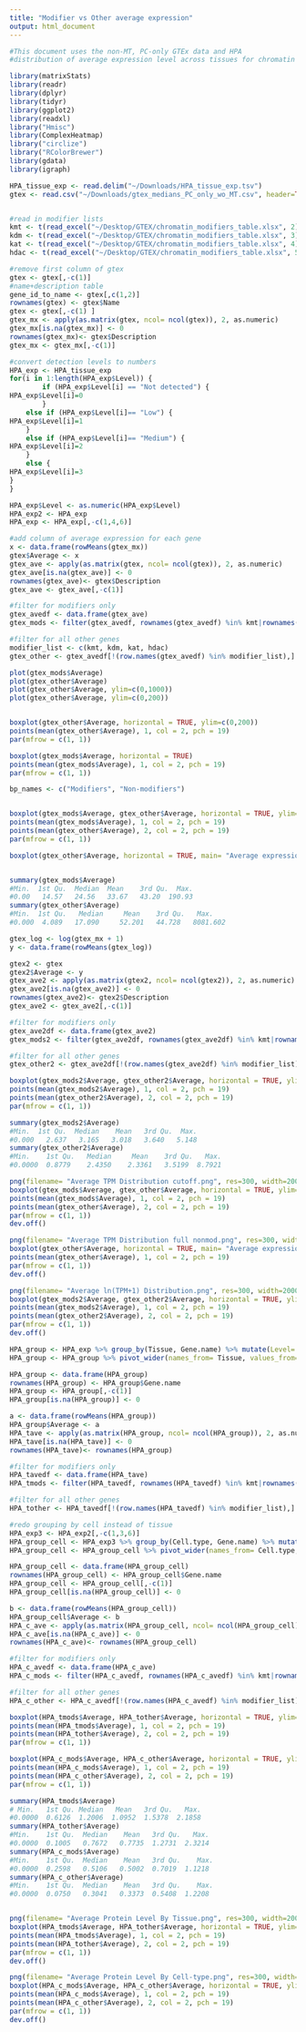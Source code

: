 ```yaml
---
title: "Modifier vs Other average expression"
output: html_document
---
```


```r
#This document uses the non-MT, PC-only GTEx data and HPA
#distribution of average expression level across tissues for chromatin modifiers and non-modifiers
```
```r
library(matrixStats)
library(readr)
library(dplyr)
library(tidyr)
library(ggplot2)
library(readxl)
library("Hmisc")
library(ComplexHeatmap)
library("circlize")
library("RColorBrewer")
library(gdata)
library(igraph)

```


```r
HPA_tissue_exp <- read.delim("~/Downloads/HPA_tissue_exp.tsv")
gtex <- read.csv("~/Downloads/gtex_medians_PC_only_wo_MT.csv", header=TRUE)


#read in modifier lists
kmt <- t(read_excel("~/Desktop/GTEX/chromatin_modifiers_table.xlsx", 2))
kdm <- t(read_excel("~/Desktop/GTEX/chromatin_modifiers_table.xlsx", 3))
kat <- t(read_excel("~/Desktop/GTEX/chromatin_modifiers_table.xlsx", 4))
hdac <- t(read_excel("~/Desktop/GTEX/chromatin_modifiers_table.xlsx", 5))


```
```r
#remove first column of gtex
gtex <- gtex[,-c(1)]
#name+description table
gene_id_to_name <- gtex[,c(1,2)]
rownames(gtex) <- gtex$Name
gtex <- gtex[,-c(1) ]
gtex_mx <- apply(as.matrix(gtex, ncol= ncol(gtex)), 2, as.numeric)
gtex_mx[is.na(gtex_mx)] <- 0
rownames(gtex_mx)<- gtex$Description
gtex_mx <- gtex_mx[,-c(1)]


```
```r
#convert detection levels to numbers
HPA_exp <- HPA_tissue_exp
for(i in 1:length(HPA_exp$Level)) {
        if (HPA_exp$Level[i] == "Not detected") {
HPA_exp$Level[i]=0
        } 
    else if (HPA_exp$Level[i]== "Low") {
HPA_exp$Level[i]=1
    } 
    else if (HPA_exp$Level[i]== "Medium") {
HPA_exp$Level[i]=2
    } 
    else {
HPA_exp$Level[i]=3
} 
}

HPA_exp$Level <- as.numeric(HPA_exp$Level)
HPA_exp2 <- HPA_exp
HPA_exp <- HPA_exp[,-c(1,4,6)]

```
```r
#add column of average expression for each gene
x <- data.frame(rowMeans(gtex_mx))
gtex$Average <- x
gtex_ave <- apply(as.matrix(gtex, ncol= ncol(gtex)), 2, as.numeric)
gtex_ave[is.na(gtex_ave)] <- 0
rownames(gtex_ave)<- gtex$Description
gtex_ave <- gtex_ave[,-c(1)]

#filter for modifiers only
gtex_avedf <- data.frame(gtex_ave)
gtex_mods <- filter(gtex_avedf, rownames(gtex_avedf) %in% kmt|rownames(gtex_avedf) %in% kdm|rownames(gtex_avedf) %in% kat|rownames(gtex_avedf) %in% hdac)

#filter for all other genes
modifier_list <- c(kmt, kdm, kat, hdac)
gtex_other <- gtex_avedf[!(row.names(gtex_avedf) %in% modifier_list),]


```
```r
plot(gtex_mods$Average)
plot(gtex_other$Average)
plot(gtex_other$Average, ylim=c(0,1000))
plot(gtex_other$Average, ylim=c(0,200))


boxplot(gtex_other$Average, horizontal = TRUE, ylim=c(0,200))
points(mean(gtex_other$Average), 1, col = 2, pch = 19)
par(mfrow = c(1, 1))

boxplot(gtex_mods$Average, horizontal = TRUE)
points(mean(gtex_mods$Average), 1, col = 2, pch = 19)
par(mfrow = c(1, 1))

bp_names <- c("Modifiers", "Non-modifiers")


boxplot(gtex_mods$Average, gtex_other$Average, horizontal = TRUE, ylim=c(0,200), main= "Average expression of chromatin modifiers and non-modifiers", names=bp_names, xlab= "Average TPM")
points(mean(gtex_mods$Average), 1, col = 2, pch = 19)
points(mean(gtex_other$Average), 2, col = 2, pch = 19)
par(mfrow = c(1, 1))

boxplot(gtex_other$Average, horizontal = TRUE, main= "Average expression of other genes", xlab= "Average TPM")


summary(gtex_mods$Average)
#Min.  1st Qu.  Median  Mean    3rd Qu.  Max. 
#0.00   14.57   24.56   33.67   43.20  190.93 
summary(gtex_other$Average)
#Min.  1st Qu.   Median     Mean    3rd Qu.   Max. 
#0.000  4.089   17.090     52.201   44.728   8081.602 

```
```r
gtex_log <- log(gtex_mx + 1)
y <- data.frame(rowMeans(gtex_log))

gtex2 <- gtex
gtex2$Average <- y
gtex_ave2 <- apply(as.matrix(gtex2, ncol= ncol(gtex2)), 2, as.numeric)
gtex_ave2[is.na(gtex_ave2)] <- 0
rownames(gtex_ave2)<- gtex2$Description
gtex_ave2 <- gtex_ave2[,-c(1)]

#filter for modifiers only
gtex_ave2df <- data.frame(gtex_ave2)
gtex_mods2 <- filter(gtex_ave2df, rownames(gtex_ave2df) %in% kmt|rownames(gtex_ave2df) %in% kdm|rownames(gtex_ave2df) %in% kat|rownames(gtex_ave2df) %in% hdac)

#filter for all other genes
gtex_other2 <- gtex_ave2df[!(row.names(gtex_ave2df) %in% modifier_list),]


```
```r

boxplot(gtex_mods2$Average, gtex_other2$Average, horizontal = TRUE, ylim=c(0,10), main= "Average expression of chromatin modifiers and non-modifiers", names=bp_names, xlab= "Average ln(TPM+1)")
points(mean(gtex_mods2$Average), 1, col = 2, pch = 19)
points(mean(gtex_other2$Average), 2, col = 2, pch = 19)
par(mfrow = c(1, 1))

summary(gtex_mods2$Average)
#Min.  1st Qu.  Median    Mean   3rd Qu.  Max. 
#0.000   2.637   3.165   3.018   3.640   5.148   
summary(gtex_other2$Average)
#Min.    1st Qu.   Median     Mean    3rd Qu.   Max. 
#0.0000  0.8779    2.4350    2.3361   3.5199  8.7921   

```
```r
png(filename= "Average TPM Distribution cutoff.png", res=300, width=2000, height=1500)
boxplot(gtex_mods$Average, gtex_other$Average, horizontal = TRUE, ylim=c(0,200), main= "Average expression of chromatin modifiers and non-modifiers", names=bp_names, xlab= "Average TPM")
points(mean(gtex_mods$Average), 1, col = 2, pch = 19)
points(mean(gtex_other$Average), 2, col = 2, pch = 19)
par(mfrow = c(1, 1))
dev.off()

png(filename= "Average TPM Distribution full nonmod.png", res=300, width=2000, height=1500)
boxplot(gtex_other$Average, horizontal = TRUE, main= "Average expression of other genes", xlab= "Average TPM")
points(mean(gtex_other$Average), 1, col = 2, pch = 19)
par(mfrow = c(1, 1))
dev.off()

png(filename= "Average ln(TPM+1) Distribution.png", res=300, width=2000, height=1500)
boxplot(gtex_mods2$Average, gtex_other2$Average, horizontal = TRUE, ylim=c(0,10), main= "Average expression of chromatin modifiers and non-modifiers", names=bp_names, xlab= "Average ln(TPM+1)")
points(mean(gtex_mods2$Average), 1, col = 2, pch = 19)
points(mean(gtex_other2$Average), 2, col = 2, pch = 19)
par(mfrow = c(1, 1))
dev.off()

```

```r
HPA_group <- HPA_exp %>% group_by(Tissue, Gene.name) %>% mutate(Level= mean(Level)) %>% unique()
HPA_group <- HPA_group %>% pivot_wider(names_from= Tissue, values_from= Level)

HPA_group <- data.frame(HPA_group)
rownames(HPA_group) <- HPA_group$Gene.name
HPA_group <- HPA_group[,-c(1)]
HPA_group[is.na(HPA_group)] <- 0

a <- data.frame(rowMeans(HPA_group))
HPA_group$Average <- a
HPA_tave <- apply(as.matrix(HPA_group, ncol= ncol(HPA_group)), 2, as.numeric)
HPA_tave[is.na(HPA_tave)] <- 0
rownames(HPA_tave)<- rownames(HPA_group)

#filter for modifiers only
HPA_tavedf <- data.frame(HPA_tave)
HPA_tmods <- filter(HPA_tavedf, rownames(HPA_tavedf) %in% kmt|rownames(HPA_tavedf) %in% kdm|rownames(HPA_tavedf) %in% kat|rownames(HPA_tavedf) %in% hdac)

#filter for all other genes
HPA_tother <- HPA_tavedf[!(row.names(HPA_tavedf) %in% modifier_list),]

#redo grouping by cell instead of tissue
HPA_exp3 <- HPA_exp2[,-c(1,3,6)]
HPA_group_cell <- HPA_exp3 %>% group_by(Cell.type, Gene.name) %>% mutate(Level= mean(Level)) %>% unique()
HPA_group_cell <- HPA_group_cell %>% pivot_wider(names_from= Cell.type, values_from= Level)

HPA_group_cell <- data.frame(HPA_group_cell)
rownames(HPA_group_cell) <- HPA_group_cell$Gene.name
HPA_group_cell <- HPA_group_cell[,-c(1)]
HPA_group_cell[is.na(HPA_group_cell)] <- 0

b <- data.frame(rowMeans(HPA_group_cell))
HPA_group_cell$Average <- b
HPA_c_ave <- apply(as.matrix(HPA_group_cell, ncol= ncol(HPA_group_cell)), 2, as.numeric)
HPA_c_ave[is.na(HPA_c_ave)] <- 0
rownames(HPA_c_ave)<- rownames(HPA_group_cell)

#filter for modifiers only
HPA_c_avedf <- data.frame(HPA_c_ave)
HPA_c_mods <- filter(HPA_c_avedf, rownames(HPA_c_avedf) %in% kmt|rownames(HPA_c_avedf) %in% kdm|rownames(HPA_c_avedf) %in% kat|rownames(HPA_c_avedf) %in% hdac)

#filter for all other genes
HPA_c_other <- HPA_c_avedf[!(row.names(HPA_c_avedf) %in% modifier_list),]

```
```r
boxplot(HPA_tmods$Average, HPA_tother$Average, horizontal = TRUE, ylim=c(0,4), main= "Average expression of chromatin modifiers and non-modifiers", names=bp_names, xlab= "Average Protein Level Across Tissues")
points(mean(HPA_tmods$Average), 1, col = 2, pch = 19)
points(mean(HPA_tother$Average), 2, col = 2, pch = 19)
par(mfrow = c(1, 1))

boxplot(HPA_c_mods$Average, HPA_c_other$Average, horizontal = TRUE, ylim=c(0,1.6), main= "Average expression of chromatin modifiers and non-modifiers", names=bp_names, xlab= "Average Protein Level Across Cell Types")
points(mean(HPA_c_mods$Average), 1, col = 2, pch = 19)
points(mean(HPA_c_other$Average), 2, col = 2, pch = 19)
par(mfrow = c(1, 1))

summary(HPA_tmods$Average)
# Min.   1st Qu. Median   Mean   3rd Qu.   Max. 
#0.0000  0.6126  1.2006  1.0952  1.5378  2.1858 
summary(HPA_tother$Average)
#Min.    1st Qu.  Median    Mean   3rd Qu.   Max. 
#0.0000  0.1005   0.7672   0.7735  1.2731  2.3214 
summary(HPA_c_mods$Average)
#Min.    1st Qu.  Median    Mean   3rd Qu.    Max. 
#0.0000  0.2598   0.5106   0.5002  0.7019  1.1218 
summary(HPA_c_other$Average)
#Min.    1st Qu.  Median    Mean   3rd Qu.    Max. 
#0.0000  0.0750   0.3041   0.3373  0.5408  1.2208 



```
```r
png(filename= "Average Protein Level By Tissue.png", res=300, width=2000, height=1500)
boxplot(HPA_tmods$Average, HPA_tother$Average, horizontal = TRUE, ylim=c(0,4), main= "Average expression of chromatin modifiers and non-modifiers", names=bp_names, xlab= "Average Protein Level Across Tissues")
points(mean(HPA_tmods$Average), 1, col = 2, pch = 19)
points(mean(HPA_tother$Average), 2, col = 2, pch = 19)
par(mfrow = c(1, 1))
dev.off()

png(filename= "Average Protein Level By Cell-type.png", res=300, width=2000, height=1500)
boxplot(HPA_c_mods$Average, HPA_c_other$Average, horizontal = TRUE, ylim=c(0,1.6), main= "Average expression of chromatin modifiers and non-modifiers", names=bp_names, xlab= "Average Protein Level Across Cell Types")
points(mean(HPA_c_mods$Average), 1, col = 2, pch = 19)
points(mean(HPA_c_other$Average), 2, col = 2, pch = 19)
par(mfrow = c(1, 1))
dev.off()

```